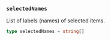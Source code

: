 ### `selectedNames`

List of labels (names) of selected items.

```ts
type selectedNames = string[]
```
